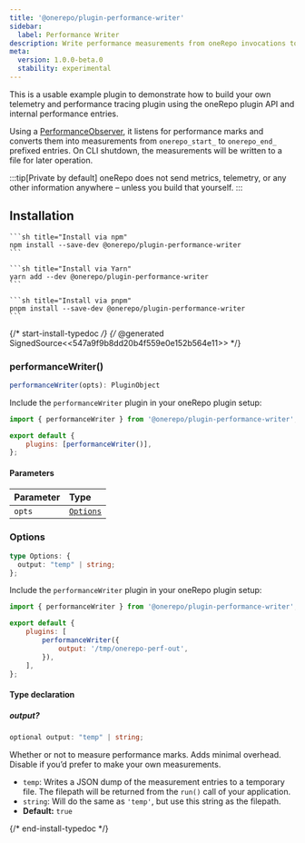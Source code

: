 ```yaml
---
title: '@onerepo/plugin-performance-writer'
sidebar:
  label: Performance Writer
description: Write performance measurements from oneRepo invocations to files.
meta:
  version: 1.0.0-beta.0
  stability: experimental
---
```



This is a usable example plugin to demonstrate how to build your own telemetry and performance tracing plugin using the oneRepo plugin API and internal performance entries.

Using a [PerformanceObserver](https://nodejs.org/docs/latest-v18.x/api/perf_hooks.html#class-perf_hooksperformanceobserver), it listens for performance marks and converts them into measurements from `onerepo_start_` to `onerepo_end_` prefixed entries. On CLI shutdown, the measurements will be written to a file for later operation.

:::tip[Private by default]
oneRepo does not send metrics, telemetry, or any other information anywhere – unless you build that yourself.
:::

## Installation

<Tabs group="pkgmanager">
  <TabItem label="npm">

    ```sh title="Install via npm"
    npm install --save-dev @onerepo/plugin-performance-writer
    ```

  </TabItem>
  <TabItem label="yarn">

    ```sh title="Install via Yarn"
    yarn add --dev @onerepo/plugin-performance-writer
    ```

  </TabItem>
  <TabItem label="pnpm">

    ```sh title="Install via pnpm"
    pnpm install --save-dev @onerepo/plugin-performance-writer
    ```

  </TabItem>
</Tabs>

{/* start-install-typedoc */}
{/* @generated SignedSource<<547a9f9b8dd20b4f559e0e152b564e11>> */}

### performanceWriter()

```ts
performanceWriter(opts): PluginObject
```

Include the `performanceWriter` plugin in your oneRepo plugin setup:

```js title="onerepo.config.ts" {1,4}
import { performanceWriter } from '@onerepo/plugin-performance-writer';

export default {
	plugins: [performanceWriter()],
};
```

#### Parameters

| Parameter | Type                  |
| :-------- | :-------------------- |
| `opts`    | [`Options`](#options) |

### Options

```ts
type Options: {
  output: "temp" | string;
};
```

Include the `performanceWriter` plugin in your oneRepo plugin setup:

```js title="onerepo.config.ts" {1,6}
import { performanceWriter } from '@onerepo/plugin-performance-writer';

export default {
	plugins: [
		performanceWriter({
			output: '/tmp/onerepo-perf-out',
		}),
	],
};
```

#### Type declaration

##### output?

```ts
optional output: "temp" | string;
```

Whether or not to measure performance marks. Adds minimal overhead. Disable if you’d prefer to make your own measurements.

- `temp`: Writes a JSON dump of the measurement entries to a temporary file. The filepath will be returned from the `run()` call of your application.
- `string`: Will do the same as `'temp'`, but use this string as the filepath.
- **Default:** `true`

{/* end-install-typedoc */}
